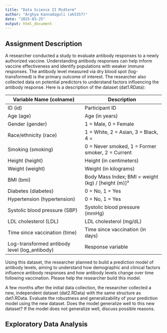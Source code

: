 ```yaml
---
title: "Data Science II Midterm"
author: "Arghya Kannadaguli (ak5357)"
date: "2025-03-25"
output: html_document
---
```


## **Assignment Description**

A researcher conducted a study to evaluate antibody responses to a newly authorized vaccine. Understanding antibody responses can help inform vaccine effectiveness and identify populations with weaker immune responses. The antibody level measured via dry blood spot (log-transformed) is the primary outcome of interest. The researcher also collected data on potential predictors to understand factors influencing the antibody response. Here is a description of the dataset (dat1.RData): 

| Variable Name (colname) | Description |
| --- | --- |
| ID (id) | Participant ID |
| Age (age) | Age (in years) |
| Gender (gender) | 1 = Male, 0 = Female |
| Race/ethnicity (race) | 1 = White, 2 = Asian, 3 = Black, 4 =| Hispanic |
| Smoking (smoking) | 0 = Never smoked, 1 = Former smoker, 2 = Current| smoker |
| Height (height) | Height (in centimeters) |
| Weight (weight) | Weight (in kilograms) |
| BMI (bmi) | Body Mass Index; BMI = weight (kg) / [height (m)]² |
| Diabetes (diabetes) | 0 = No, 1 = Yes |
| Hypertension (hypertension) | 0 = No, 1 = Yes |
| Systolic blood pressure (SBP) | Systolic blood pressure (mmHg) |
| LDL cholesterol (LDL) | LDL cholesterol (mg/dL) |
| Time since vaccination (time) | Time since vaccination (in days) |
| Log-transformed antibody level (log_antibody) | Response variable |


Using this dataset, the researcher planned to build a prediction model of antibody levels, aiming to understand how demographic and clinical factors influence antibody responses and how antibody levels change over time following vaccination. Please help the researcher build this model. 

A few months after the initial data collection, the researcher collected a new, independent dataset (dat2.RData) with the same structure as dat1.RData. Evaluate the robustness and generalizability of your prediction model using the new dataset. Does the model generalize well to this new dataset? If the model does not generalize well, discuss possible reasons. 

## **Exploratory Data Analysis**
